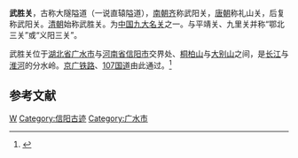 {{coord|31|47|19|N|114|1|16|E|display=title|scale:50000}}
'''武胜关'''，古称大隧隘道（一说直辕隘道），[[南北朝|南朝]][[南齐|齐]]称武阳关，[[唐朝|唐朝]]称礼山关，后复称武阳关。[[清朝|清朝]]始称武胜关。为[[关隘|中国九大名关]]之一。与平靖关、九里关并称“鄂北三关”或“义阳三关”。

武胜关位于[[湖北省|湖北省]][[广水市|广水市]]与[[河南省|河南省]][[信阳市|信阳市]]交界处、[[桐柏山|桐柏山]]与[[大别山|大别山]]之间，是[[长江|长江]]与[[淮河|淮河]]的分水岭。[[京广铁路|京广铁路]]、[[107国道|107国道]]由此通过。<ref>{{Cite web|title=地理环境|url=http://www.zggs.gov.cn/2005-07/29/cms241348article.shtml|accessdate=2009-09-20|archiveurl=https://web.archive.org/web/20100514053808/http://www.zggs.gov.cn/2005-07/29/cms241348article.shtml|archivedate=2010-05-14|dead-url=yes}}</ref>

==参考文献==
{{Reflist}}

[[Category:关|W]]
[[Category:信阳古迹|Category:信阳古迹]]
[[Category:广水市|Category:广水市]]